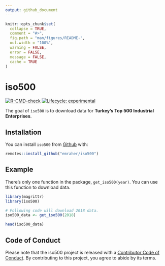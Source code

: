 ```yaml
---
output: github_document
---
```


<!-- README.md is generated from README.Rmd. Please edit that file -->

```r
knitr::opts_chunk$set(
  collapse = TRUE,
  comment = "#>",
  fig.path = "man/figures/README-",
  out.width = "100%",
  warning = FALSE, 
  error = FALSE, 
  message = FALSE,
  cache = TRUE
)
```

# iso500

<!-- badges: start -->
[![R-CMD-check](https://github.com/emraher/iso500/workflows/R-CMD-check/badge.svg)](https://github.com/emraher/iso500/actions)
[![Lifecycle: experimental](https://img.shields.io/badge/lifecycle-experimental-orange.svg)](https://lifecycle.r-lib.org/articles/stages.html#experimental)
<!-- badges: end -->

The goal of `iso500` is to download data for **Turkey's Top 500 Industrial Enterprises**.

## Installation

You can install `iso500` from [Github](https://github.com/emraher/iso500) with:

``` r
remotes::install_github("emraher/iso500")
```

## Example

There's only one function in the package, `get_iso500(year)`. You can use this function to download data.

```r
library(magrittr)
library(iso500)

# Following code will download 2018 data.
iso500_data <- get_iso500(2018)

head(iso500_data)


```


## Code of Conduct

Please note that the iso500 project is released with a [Contributor Code of Conduct](https://contributor-covenant.org/version/2/0/CODE_OF_CONDUCT.html). By contributing to this project, you agree to abide by its terms.
